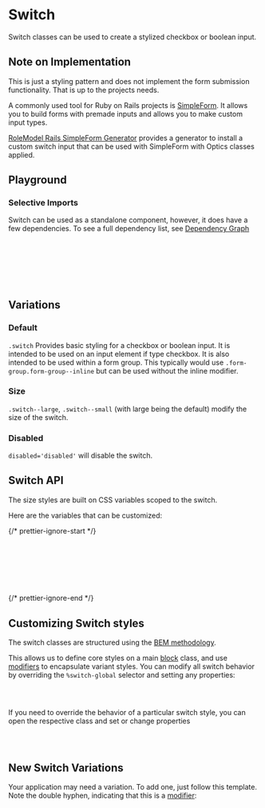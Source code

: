 
<Meta of={SwitchStories} />

# Switch

<div
  dangerouslySetInnerHTML={{
    __html: createSourceCodeLink({ link: 'components/switch.css' }).outerHTML,
  }}
></div>

Switch classes can be used to create a stylized checkbox or boolean input.

## Note on Implementation

This is just a styling pattern and does not implement the form submission functionality. That is up to the projects needs.

A commonly used tool for Ruby on Rails projects is [SimpleForm](https://github.com/heartcombo/simple_form). It allows you to build forms with premade inputs and allows you to make custom input types.

[RoleModel Rails SimpleForm Generator](https://github.com/RoleModel/rolemodel_rails/tree/master/lib/generators/rolemodel/simple_form) provides a generator to install a custom switch input that can be used with SimpleForm with Optics classes applied.

## Playground

<Canvas of={SwitchStories.Default} />
<Controls of={SwitchStories.Default} />

### Selective Imports

Switch can be used as a standalone component, however, it does have a few dependencies. To see a full dependency list, see [Dependency Graph](?path=/docs/overview-selective-imports--docs#dependencies)

```css
/* Depends on */
@import '@rolemodel/optics/dist/css/core/tokens';
@import '@rolemodel/optics/dist/css/core/base';

/* Component */
@import '@rolemodel/optics/dist/css/components/switch';
```

## Variations

### Default

`.switch` Provides basic styling for a checkbox or boolean input. It is intended to be used on an input element if type checkbox. It is also intended to be used within a form group. This typically would use `.form-group.form-group--inline` but can be used without the inline modifier.

<Canvas of={SwitchStories.Default} />

### Size

`.switch--large`, `.switch--small` (with large being the default) modify the size of the switch.

<Canvas of={SwitchStories.Small} />

### Disabled

`disabled='disabled'` will disable the switch.

<Canvas of={SwitchStories.Disabled} />

## Switch API

The size styles are built on CSS variables scoped to the switch.

Here are the variables that can be customized:

{/* prettier-ignore-start */}
```css
--_op-switch-height-small
--_op-switch-height-large
--_op-switch-width-small
--_op-switch-width-large
--_op-switch-opacity-disabled
--_op-switch-switch-padding
```
{/* prettier-ignore-end */}

## Customizing Switch styles

<div
  dangerouslySetInnerHTML={{
    __html: createAlert({
      title: 'Important!',
      description: 'These patterns represent how to customize the style of the switch for your project.',
    }).outerHTML,
  }}
></div>

The switch classes are structured using the [BEM methodology](https://getbem.com/naming).

This allows us to define core styles on a main [block](https://getbem.com/naming/#block) class, and use [modifiers](https://getbem.com/naming/#modifier) to encapsulate variant styles. You can modify all switch behavior by overriding the `%switch-global` selector and setting any properties:

```css
.switch {
}
```

If you need to override the behavior of a particular switch style, you can open the respective class and set or change properties

```css
.switch--modifier {
}
```

## New Switch Variations

<div
  dangerouslySetInnerHTML={{
    __html: createAlert({
      title: 'Important!',
      description: 'These patterns represent how to create new variations of the switch for your project.',
    }).outerHTML,
  }}
></div>

Your application may need a variation. To add one, just follow this template. Note the double hyphen, indicating that this is a [modifier](https://getbem.com/naming/#modifier):

```css
.switch--{name} {
}
```

